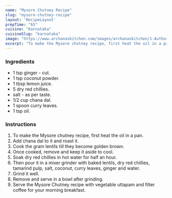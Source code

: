 ---
name: "Mysore Chutney Recipe"
slug: "mysore-chutney-recipe"
layout: 'RecipeLayout'
prepTime: "65"
cuisine: "Karnataka"
cuisineSlug: "karnataka"
image: "https://www.archanaskitchen.com/images/archanaskitchen/1-Author/Arti_Gupta/Mysore_chutney.jpg"
excerpt: "To make the Mysore chutney recipe, first heat the oil in a pan"
---

### Ingredients

-  1 tsp ginger - cut.
-  1 tsp coconut powder.
-  1 tbsp lemon juice.
-  5 dry red chillies.
-  salt - as per taste.
-  1/2 cup chana dal.
-  1 spoon curry leaves.
- 1 tsp oil.

### Instructions

1. To make the Mysore chutney recipe, first heat the oil in a pan.
1. Add chana dal to it and roast it.
1. Cook the gram lentils till they become golden brown.
1. Once cooked, remove and keep it aside to cool.
1. Soak dry red chillies in hot water for half an hour.
1. Then pour it in a mixer grinder with baked lentils, dry red chillies, tamarind pulp, salt, coconut, curry leaves, ginger and water.
1. Grind it well.
1. Remove and serve in a bowl after grinding.
1. Serve the Mysore Chutney recipe with vegetable uttapam and filter coffee for your morning breakfast.
